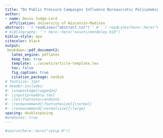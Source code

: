 ```yaml
---
title: "Do Public Pressure Campaigns Influence Bureaucratic Policymaking?"
author:
- name: Devin Judge-Lord
  affiliation: University of Wisconsin-Madison
abstract: '`r readLines("abstract.txt")`' # '`r readLines(here::here("04-influence/abstract.txt"))`'
# bibliography: '`r here::here("assets/mendeley.bib")`'
biblio-style: apa
citecolor: black
output: 
 bookdown::pdf_document2:
   latex_engine: pdflatex
   keep_tex: true
   template: ../assets/article-template.tex
   toc: false
   fig_caption: true
   citation_package: natbib
# fontsize: 12pt
# header-includes:
#- \usepackage{ragged2e}
#- \input{preamble.tex}
#- \let\footnote=\endnote
#- \renewcommand{\footnotesize}{\normal}
#- \renewcommand{\normalsize}{\large}
spacing: doublespacing
#endnotes: true
---
```


```r
#source(here::here("setup.R"))
```